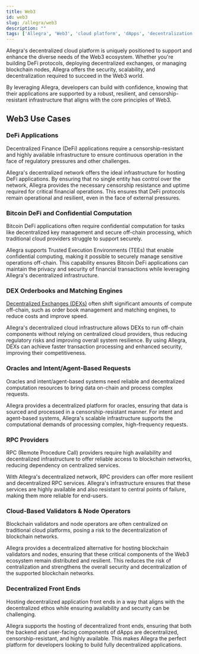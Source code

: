 ```yaml
---
title: Web3 
id: web3
slug: /allegra/web3
description: ""
tags: ['Allegra', 'Web3', 'cloud platform', 'dApps', 'decentralization']
---
```


Allegra's decentralized cloud platform is uniquely positioned to support and enhance the diverse needs of the Web3 ecosystem. Whether you're building DeFi protocols, deploying decentralized exchanges, or managing blockchain nodes, Allegra offers the security, scalability, and decentralization required to succeed in the Web3 world.

By leveraging Allegra, developers can build with confidence, knowing that their applications are supported by a robust, resilient, and censorship-resistant infrastructure that aligns with the core principles of Web3.

## Web3 Use Cases

### DeFi Applications

Decentralized Finance (DeFi) applications require a censorship-resistant and highly available infrastructure to ensure continuous operation in the face of regulatory pressures and other challenges.

Allegra's decentralized network offers the ideal infrastructure for hosting DeFi applications. By ensuring that no single entity has control over the network, Allegra provides the necessary censorship resistance and uptime required for critical financial operations. This ensures that DeFi protocols remain operational and resilient, even in the face of external pressures.

### Bitcoin DeFi and Confidential Computation

Bitcoin DeFi applications often require confidential computation for tasks like decentralized key management and secure off-chain processing, which traditional cloud providers struggle to support securely.

Allegra supports Trusted Execution Environments (TEEs) that enable confidential computing, making it possible to securely manage sensitive operations off-chain. This capability ensures Bitcoin DeFi applications can maintain the privacy and security of financial transactions while leveraging Allegra's decentralized infrastructure.

### DEX Orderbooks and Matching Engines

[Decentralized Exchanges (DEXs)](/allegra/use_cases/decentralizing_dex) often shift significant amounts of compute off-chain, such as order book management and matching engines, to reduce costs and improve speed.

Allegra's decentralized cloud infrastructure allows DEXs to run off-chain components without relying on centralized cloud providers, thus reducing regulatory risks and improving overall system resilience. By using Allegra, DEXs can achieve faster transaction processing and enhanced security, improving their  competitiveness.

### Oracles and Intent/Agent-Based Requests

Oracles and intent/agent-based systems need reliable and decentralized computation resources to bring data on-chain and process complex requests.

Allegra provides a decentralized platform for oracles, ensuring that data is sourced and processed in a censorship-resistant manner. For intent and agent-based systems, Allegra's scalable infrastructure supports the computational demands of processing complex, high-frequency requests.

### RPC Providers

RPC (Remote Procedure Call) providers require high availability and decentralized infrastructure to offer reliable access to blockchain networks, reducing dependency on centralized services.

With Allegra's decentralized network, RPC providers can offer more resilient and decentralized RPC services. Allegra's infrastructure ensures that these services are highly available and also resistant to central points of failure, making them more reliable for end-users.

### Cloud-Based Validators & Node Operators

Blockchain validators and node operators are often centralized on traditional cloud platforms, posing a risk to the decentralization of blockchain networks.

Allegra provides a decentralized alternative for hosting blockchain validators and nodes, ensuring that these critical components of the Web3 ecosystem remain distributed and resilient. This reduces the risk of centralization and strengthens the overall security and decentralization of the supported blockchain networks.

### Decentralized Front Ends

Hosting decentralized application front ends in a way that aligns with the decentralized ethos while ensuring availability and security can be challenging.

Allegra supports the hosting of decentralized front ends, ensuring that both the backend and user-facing components of dApps are decentralized, censorship-resistant, and highly available. This makes Allegra the perfect platform for developers looking to build fully decentralized applications.
